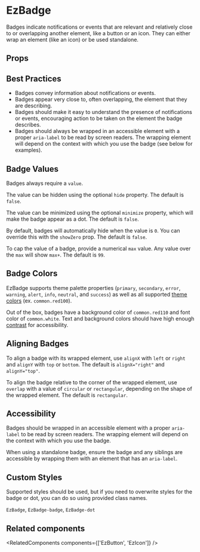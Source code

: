 
<Meta of={DefaultStories} name="Docs" />
<TableOfContents />

# EzBadge

Badges indicate notifications or events that are relevant and relatively close to or overlapping another element, like a button or an icon. They can either wrap an element (like an icon) or be used standalone.

<Primary />

## Props

<Controls of={DefaultStories.Default} sort="requiredFirst" />

## Best Practices

- Badges convey information about notifications or events.
- Badges appear very close to, often overlapping, the element that they are describing.
- Badges should make it easy to understand the presence of notifications or events, encouraging action to be taken on the element the badge describes.
- Badges should always be wrapped in an accessible element with a proper `aria-label` to be read by screen readers. The wrapping element will depend on the context with which you use the badge (see below for examples).

## Badge Values

Badges always require a `value`.

<Canvas of={ValueStories.Value} meta={ValueStories} />

The value can be hidden using the optional `hide` property. The default is `false`.

<Canvas of={ValueStories.Hide} meta={ValueStories} />

The value can be minimized using the optional `minimize` property, which will make the badge appear as a dot. The default is `false`.

<Canvas of={ValueStories.Minimize} meta={ValueStories} />

By default, badges will automatically hide when the value is `0`. You can override this with the `showZero` prop. The default is `false`.

<Canvas of={ValueStories.ShowZero} meta={ValueStories} />

To cap the value of a badge, provide a numerical `max` value. Any value over the `max` will show `max+`. The default is `99`.

<Canvas of={ValueStories.Max} meta={ValueStories} />

## Badge Colors

EzBadge supports theme palette properties (`primary`, `secondary`, `error`, `warning`, `alert`, `info`, `neutral`, and `success`) as well as all supported [theme colors](http://localhost:8000/guides/theming/#colors) (ex. `common.red100`).

Out of the box, badges have a background color of `common.red110` and font color of `common.white`. Text and background colors should have high enough [contrast](https://webaim.org/resources/contrastchecker/) for accessibility.

<Unstyled>
  <EzAlert
    headline="Note"
    tagline="Only a select handful of available colors are shown below. All theme properties and colors are supported."
  />
</Unstyled>

<Canvas>
  <Story of={ColorStories.PrimaryColor} meta={ColorStories} />
  <Story of={ColorStories.SecondaryColor} meta={ColorStories} />
  <Story of={ColorStories.ErrorColor} meta={ColorStories} />
  <Story of={ColorStories.WarningColor} meta={ColorStories} />
  <Story of={ColorStories.AlertColor} meta={ColorStories} />
  <Story of={ColorStories.InfoColor} meta={ColorStories} />
  <Story of={ColorStories.NeutralColor} meta={ColorStories} />
  <Story of={ColorStories.SuccessColor} meta={ColorStories} />
  <Story of={ColorStories.CommonColor} meta={ColorStories} />
</Canvas>

## Aligning Badges

To align a badge with its wrapped element, use `alignX` with `left` or `right` and `alignY` with `top` or `bottom`. The default is `alignX="right"` and `alignY="top"`.

<Canvas>
  <Story of={AlignmentStories.TopRight} meta={AlignmentStories} />
  <Story of={AlignmentStories.BottomRight} meta={AlignmentStories} />
  <Story of={AlignmentStories.TopLeft} meta={AlignmentStories} />
  <Story of={AlignmentStories.BottomLeft} meta={AlignmentStories} />
</Canvas>

To align the badge relative to the corner of the wrapped element, use `overlap` with a value of `circular` or `rectangular`, depending on the shape of the wrapped element. The default is `rectangular`.

<Canvas>
  <Story of={AlignmentStories.Rectangular} meta={AlignmentStories} />
  <Story of={AlignmentStories.Circular} meta={AlignmentStories} />
</Canvas>

## Accessibility

Badges should be wrapped in an accessible element with a proper `aria-label` to be read by screen readers. The wrapping element will depend on the context with which you use the badge.

<Canvas of={AccessibilityStories.AriaLabel} meta={AccessibilityStories} />

When using a standalone badge, ensure the badge and any siblings are accessible by wrapping them with an element that has an `aria-label`.

<Canvas of={AccessibilityStories.Standalone} meta={AccessibilityStories} />

## Custom Styles

Supported styles should be used, but if you need to overwrite styles for the badge or dot, you can do so using provided class names.

`EzBadge`, `EzBadge-badge`, `EzBadge-dot`

## Related components

<RelatedComponents components={['EzButton', 'EzIcon']} />
